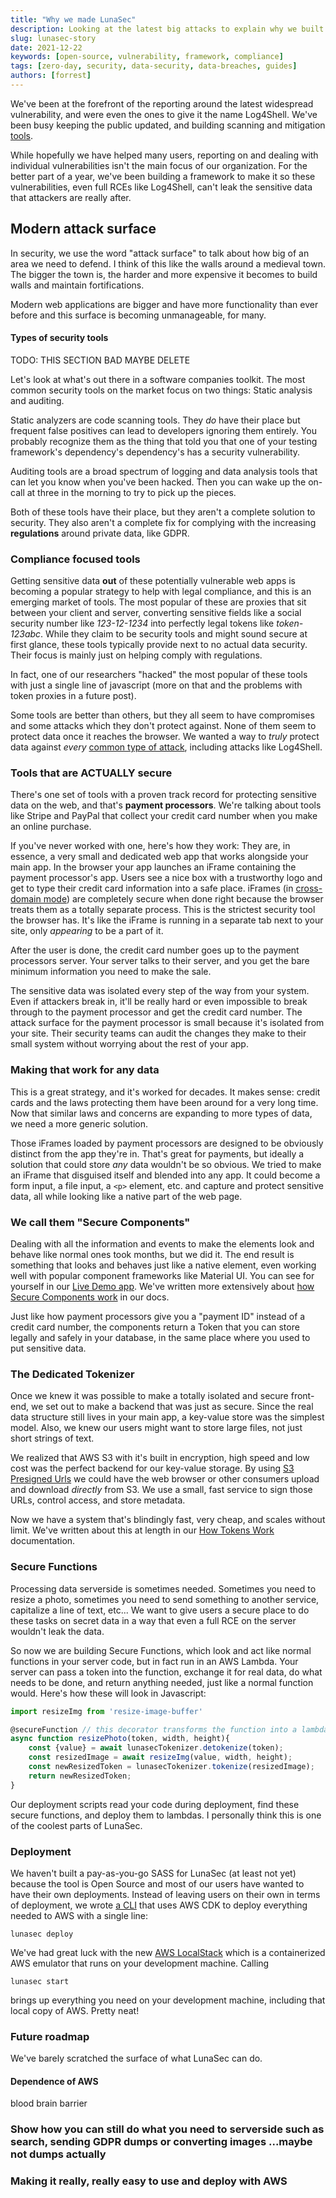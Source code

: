 ```yaml
---
title: "Why we made LunaSec"
description: Looking at the latest big attacks to explain why we built the LunaSec Framework.
slug: lunasec-story
date: 2021-12-22
keywords: [open-source, vulnerability, framework, compliance]
tags: [zero-day, security, data-security, data-breaches, guides]
authors: [forrest]
---
```


<!--
  ~ Copyright by LunaSec (owned by Refinery Labs, Inc)
  ~
  ~ Licensed under the Creative Commons Attribution-ShareAlike 4.0 International
  ~ (the "License"); you may not use this file except in compliance with the
  ~ License. You may obtain a copy of the License at
  ~
  ~ https://creativecommons.org/licenses/by-sa/4.0/legalcode
  ~
  ~ See the License for the specific language governing permissions and
  ~ limitations under the License.
  ~
-->

We've been at the forefront of the reporting around the latest widespread vulnerability, and were even the
ones to give it the name Log4Shell.  We've been busy keeping the public updated, and building scanning and mitigation
[tools](/blog/log4j-zero-day-mitigation-guide#automatically-scanning-your-pack).

While hopefully we have helped many users, reporting on
and dealing with individual vulnerabilities isn't the main focus of our organization. For the better part of a year,
we've been building a framework to make it so these vulnerabilities, even full RCEs like Log4Shell, can't leak the sensitive data
that attackers are really after.

## Modern attack surface
In security, we use the word "attack surface" to talk about how big of an area we need to defend.
I think of this like the walls around a medieval town. The bigger
the town is, the harder and more expensive it becomes to build walls and maintain fortifications.

Modern web applications are bigger and have more functionality than ever before and this surface is becoming unmanageable, for many.

#### Types of security tools
TODO: THIS SECTION BAD MAYBE DELETE

Let's look at what's out there in a software companies toolkit. The most common security tools on the market focus on two things: Static analysis and auditing.

Static analyzers are code scanning tools. They _do_ have their place but frequent false positives can lead to developers
ignoring them entirely. You probably recognize them as the thing that told you that one of your testing framework's
dependency's dependency's has a security vulnerability.

Auditing tools are a broad spectrum of logging and data analysis tools that can let you know when you've been hacked. Then you
can wake up the on-call at three in the morning to try to pick up the pieces.

Both of these tools have their place, but they aren't a complete solution to security. They also aren't a complete fix
for complying with the increasing **regulations** around private data, like GDPR.

### Compliance focused tools
Getting sensitive data **out** of these potentially vulnerable web apps is becoming a popular strategy to help with legal compliance, and this is an emerging market
of tools. The most popular of these
are proxies that sit between your client and server, converting sensitive fields like a social security number like *123-12-1234*
into perfectly legal tokens like *token-123abc*. While they claim to be security tools
and might sound secure at first glance, these tools typically provide next to no actual data security.
Their focus is mainly just on helping comply with regulations.

In fact, one of our researchers "hacked" the most popular of these
tools with just a single line of javascript (more on that and the problems with token proxies in a future post).

Some tools are better than others, but they all seem to have compromises and some attacks which they don't protect against.
None of them seem to protect data once it reaches the browser.
We wanted a way to *truly* protect data against *every* [common type of attack](/pages/how-it-works/security/vulns-and-mitigations),
including attacks like Log4Shell.

### Tools that are ACTUALLY secure
There's one set of tools with a proven track record for protecting sensitive data on the web, and that's **payment processors**.
We're talking about tools like Stripe and PayPal that collect your credit card number when you make an online purchase.

If you've never worked with one, here's how they work: They are, in essence, a very small and dedicated web app that
works alongside your main app. In the browser your app launches an iFrame containing the payment processor's app. Users see a nice box with a trustworthy logo
and get to type their credit card information into a safe place. iFrames (in [cross-domain mode](/pages/how-it-works/secure-components)) are
completely secure when done right because the browser treats them as a totally separate process. This is the strictest security
tool the browser has. It's like the iFrame is running in a separate tab next to your site, only *appearing* to be a part of it.

After the user is done, the credit card number goes up to the payment processors server. Your server talks to their server,
and you get the bare minimum information you need to make the sale.

The sensitive data was isolated every step of the way from your system. Even if attackers break in,
it'll be really hard or even impossible to break through to the payment processor and get the credit card number. The attack surface for the payment processor
is small because it's isolated from your site. Their security teams can audit the changes they make to their small system without worrying about the rest of your app.

### Making that work for any data
This is a great strategy, and it's worked for decades. It makes sense: credit cards and the laws protecting them have been around for a very long
time. Now that similar laws and concerns are expanding to more types of data, we need a more generic solution.

Those iFrames loaded by payment processors are designed to be obviously distinct from the app they're in. That's great for payments,
but ideally a solution that could store *any* data wouldn't be so obvious. We tried to
make an iFrame that disguised itself and blended into any app. It could become a form input, a file input,
a `<p>` element, etc. and capture and protect sensitive data, all while looking like a native part of the web page.

### We call them "Secure Components"
Dealing with all the information and events to make the elements look and behave like normal ones took months, but we did it.
The end result is something that looks and behaves just like a native element, even working well with popular
component frameworks like Material UI. You can see for yourself in our [Live Demo app](https://app.lunasec.dev/). We've written
more extensively about [how Secure Components work](/pages/how-it-works/secure-components) in our docs.

Just like how payment processors give you a "payment ID" instead of a credit card number, the components return a Token that you
can store legally and safely in your database, in the same place where you used to put sensitive data.

### The Dedicated Tokenizer
Once we knew it was possible to make a totally isolated and secure front-end, we set out to make a backend that was just as secure.
Since the real data structure still lives in your main app, a key-value store was the simplest model. Also, we knew our users
might want to store large files, not just short strings of text.

We realized that AWS S3 with it's built in encryption, high speed and low cost was the perfect backend for our key-value storage.
By using [S3 Presigned Urls](https://medium.com/@aidan.hallett/securing-aws-s3-uploads-using-presigned-urls-aa821c13ae8d) we could
have the web browser or other consumers upload and download *directly* from S3.  We use a small, fast service to sign those URLs, control access,
and store metadata.

Now we have a system that's blindingly fast, very cheap, and scales without limit. We've written about this at length in
our [How Tokens Work](/pages/how-it-works/tokens) documentation.

### Secure Functions
Processing data serverside is sometimes needed. Sometimes you need to resize a photo, sometimes you need to send something to another service,
capitalize a line of text, etc... We want to give users a secure place to do these tasks on secret data in a way that even a full RCE
on the server wouldn't leak the data.

So now we are building Secure Functions, which look and act like normal functions in your server code, but in fact run in an AWS Lambda.
Your server can pass a token into the function, exchange it for real data, do what needs to be done, and return anything needed, just like a normal function would.
Here's how these will look in Javascript:
```typescript title="Secure Photo Resize Example"
import resizeImg from 'resize-image-buffer'

@secureFunction // this decorator transforms the function into a lambda
async function resizePhoto(token, width, height){
    const {value} = await lunasecTokenizer.detokenize(token);
    const resizedImage = await resizeImg(value, width, height);
    const newResizedToken = lunasecTokenizer.tokenize(resizedImage);
    return newResizedToken;
}
```
Our deployment scripts read your code during deployment, find these secure functions, and deploy them to lambdas. I personally
think this is one of the coolest parts of LunaSec.

### Deployment
We haven't built a pay-as-you-go SASS for LunaSec (at least not yet) because the tool is Open Source and most of our users have wanted to have their own deployments.
Instead of leaving users on their own in terms of deployment, we wrote [a CLI](/pages/deployment/deploy-with-aws) that uses AWS CDK to deploy
everything needed to AWS with a single line:
```shell
lunasec deploy
```
We've had great luck with the new [AWS LocalStack](https://github.com/localstack/localstack) which is a containerized AWS emulator
that runs on your development machine.  Calling
```shell
lunasec start
```
brings up everything you need on your development machine, including that local copy of AWS.  Pretty neat!

### Future roadmap
We've barely scratched the surface of what LunaSec can do. 

#### Dependence of AWS

blood brain barrier
### Show how you can still do what you need to serverside such as search, sending GDPR dumps or converting images ...maybe not dumps actually


### Making it really, really easy to use and deploy with AWS
